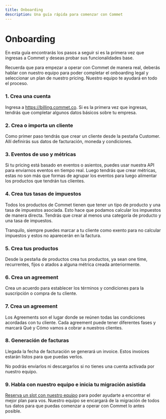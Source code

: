 ```yaml
---
title: Onboarding
description: Una guía rápida para comenzar con Commet
---
```



# Onboarding

En esta guía encontrarás los pasos a seguir si es la primera vez que ingresas a Commet y deseas probar sus funcionalidades base.

<Callout type="info">
Recuerda que para empezar a operar con Commet de manera real, deberás hablar con nuestro equipo para poder completar el onboarding legal y seleccionar un plan de nuestro pricing. Nuestro equipo te ayudará en todo el proceso.
</Callout>

<Steps>
<Step>

### 1. Crea una cuenta

Ingresa a https://billing.commet.co. Si es la primera vez que ingresas, tendrás que completar algunos datos básicos sobre tu empresa.

</Step>

<Step>

### 2. Crea o importa un cliente

Como primer paso tendrás que crear un cliente desde la pestaña Customer. Allí definirás sus datos de facturación, moneda y condiciones.

</Step>

<Step>

### 3. Eventos de uso y métricas

Si tu pricing está basado en eventos o asientos, puedes usar nuestra API para enviarnos eventos en tiempo real. Luego tendrás que crear métricas, estas no son más que formas de agrupar los eventos para luego alimentar los productos que tendrán tus clientes.

</Step>

<Step>

### 4. Crea tus tasas de impuestos

Todos los productos de Commet tienen que tener un tipo de producto y una tasa de impuestos asociada. Esto hace que podamos calcular los impuestos de manera directa. Tendrás que crear al menos una categoría de producto y una tasa de impuestos.

<Callout type="info">
Tranquilo, siempre puedes marcar a tu cliente como exento para no calcular impuestos y estos no aparecerán en la factura.
</Callout>

</Step>

<Step>

### 5. Crea tus productos

Desde la pestaña de productos crea tus productos, ya sean one time, recurrentes, fijos o atados a alguna métrica creada anteriormente.

</Step>

<Step>

### 6. Crea un agreement

Crea un acuerdo para establecer los términos y condiciones para la suscripción o compra de tu cliente.

</Step>

<Step>

### 7. Crea un agreement

Los Agreements son el lugar donde se reúnen todas las condiciones acordadas con tu cliente. Cada agreement puede tener diferentes fases y marcará Qué y Cómo vamos a cobrar a nuestros clientes.

</Step>

<Step>

### 8. Generación de facturas

Llegada la fecha de facturación se generará un invoice. Estos invoices estarán listos para que puedas verlos.

<Callout type="warning">
No podrás enviarlos ni descargarlos si no tienes una cuenta activada por nuestro equipo.
</Callout>

</Step>

<Step>

### 9. Habla con nuestro equipo e inicia tu migración asistida

[Reserva un slot con nuestro equipo](https://cal.com/guido-irigoyen/onboarding-meeting) para poder ayudarte a encontrar el mejor plan para vos. Nuestro equipo se encargará de la migración de todos tus datos para que puedas comenzar a operar con Commet lo antes posible.

</Step>
</Steps>